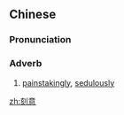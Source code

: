 ==Chinese==
{{zh-forms}}

===Pronunciation===
{{zh-pron
|m=kèyì
|mn=qz:khiak-ì/tw,xm,zz:khek-ì
|cat=adv
}}

===Adverb===
{{zh-adv}}

# [[painstakingly]], [[sedulously]]

[[zh:刻意]]